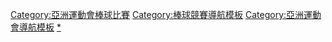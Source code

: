 {{Navbox
|name = 亞洲運動會棒球比賽
|title = [[亞洲運動會棒球比賽]]
| state = {{{state|autocollapse}}}
|listclass = hlist

|imageleft = [[Image:Baseball pictogram.svg|50px]]
|liststyle = padding-right:50px
|list1=
* ''[[1990年亞洲運動會棒球比賽|1990]]（表演項目）''
* [[1994年亞洲運動會棒球比賽|1994]]
* [[1998年亞洲運動會棒球比賽|1998]]
* [[2002年亞洲運動會棒球比賽|2002]]
* [[2006年亞洲運動會棒球比賽|2006]]
* [[2010年亞洲運動會棒球比賽|2010]]
* [[2014年亞洲運動會棒球比賽|2014]]
* [[2018年亚洲运动会棒球比赛|2018]]
}}<includeonly>[[Category:亞洲運動會棒球比賽]]</includeonly><noinclude>
[[Category:棒球競賽導航模板]]
[[Category:亞洲運動會導航模板]]
[[Category:亞洲運動會棒球比賽|*]]
</noinclude>